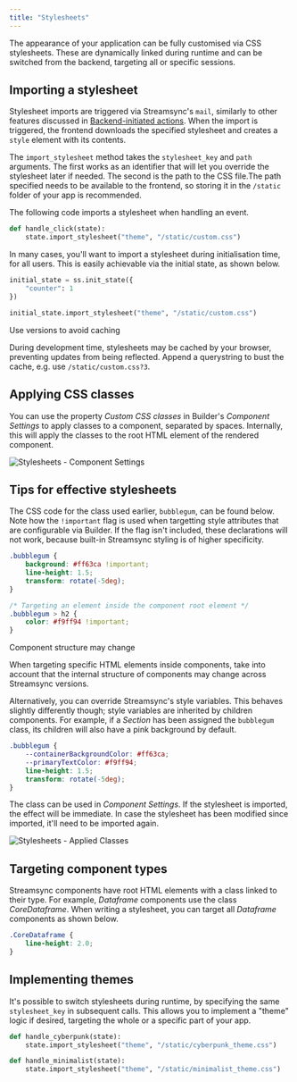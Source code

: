 ```yaml
---
title: "Stylesheets"
---
```


The appearance of your application can be fully customised via CSS stylesheets. These are dynamically linked during runtime and can be switched from the backend, targeting all or specific sessions.

## Importing a stylesheet

Stylesheet imports are triggered via Streamsync's `mail`, similarly to other features discussed in [Backend-initiated actions](/backend-initiated-actions). When the import is triggered, the frontend downloads the specified stylesheet and creates a `style` element with its contents.

The `import_stylesheet` method takes the `stylesheet_key` and `path` arguments. The first works as an identifier that will let you override the stylesheet later if needed. The second is the path to the CSS file.The path specified needs to be available to the frontend, so storing it in the `/static` folder of your app is recommended.

The following code imports a stylesheet when handling an event.

```py
def handle_click(state):
    state.import_stylesheet("theme", "/static/custom.css")
```

In many cases, you'll want to import a stylesheet during initialisation time, for all users. This is easily achievable via the initial state, as shown below.

```py
initial_state = ss.init_state({
    "counter": 1
})

initial_state.import_stylesheet("theme", "/static/custom.css")
```

<Note> 
Use versions to avoid caching

During development time, stylesheets may be cached by your browser, preventing updates from being reflected. Append a querystring to bust the cache, e.g. use `/static/custom.css?3`. 
</Note>


## Applying CSS classes

You can use the property *Custom CSS classes* in Builder's *Component Settings* to apply classes to a component, separated by spaces. Internally, this will apply the classes to the root HTML element of the rendered component.

![Stylesheets - Component Settings](./images/stylesheets.component-settings.png)

## Tips for effective stylesheets

The CSS code for the class used earlier, `bubblegum`, can be found below. Note how the `!important` flag is used when targetting style attributes that are configurable via Builder. If the flag isn't included, these declarations will not work, because built-in Streamsync styling is of higher specificity. 

```css
.bubblegum {
    background: #ff63ca !important;
    line-height: 1.5;
    transform: rotate(-5deg);
}

/* Targeting an element inside the component root element */
.bubblegum > h2 {
    color: #f9ff94 !important;
}
```

<Warning> 
Component structure may change

When targeting specific HTML elements inside components, take into account that the internal structure of components may change across Streamsync versions.
</Warning>

Alternatively, you can override Streamsync's style variables. This behaves slightly differently though; style variables are inherited by children components. For example, if a *Section* has been assigned the `bubblegum` class, its children will also have a pink background by default.

```css
.bubblegum {
    --containerBackgroundColor: #ff63ca;
    --primaryTextColor: #f9ff94;
    line-height: 1.5;	
    transform: rotate(-5deg);
}
```

The class can be used in *Component Settings*. If the stylesheet is imported, the effect will be immediate. In case the stylesheet has been modified since imported, it'll need to be imported again.

![Stylesheets - Applied Classes](./images/stylesheets.applied-classes.png)

## Targeting component types

Streamsync components have root HTML elements with a class linked to their type. For example, *Dataframe* components use the class *CoreDataframe*. When writing a stylesheet, you can target all *Dataframe* components as shown below.

```css
.CoreDataframe {
    line-height: 2.0;
}
```

## Implementing themes

It's possible to switch stylesheets during runtime, by specifying the same `stylesheet_key` in subsequent calls. This allows you to implement a "theme" logic if desired, targeting the whole or a specific part of your app. 

```py
def handle_cyberpunk(state):
    state.import_stylesheet("theme", "/static/cyberpunk_theme.css")

def handle_minimalist(state):
    state.import_stylesheet("theme", "/static/minimalist_theme.css")
```

